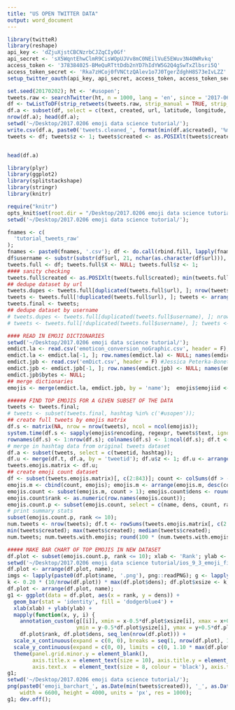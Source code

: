 ```yaml
---
title: "US OPEN TWITTER DATA"
output: word_document
---
```


```r
library(twitteR)
library(reshape)
api_key <- 'dZjuXjstCBCNzrbCJZqCIy0Gf'
api_secret <- 'sX5WqntEhwClmR9CisWOpUJVv8mC0NEilVuE5EWuv3N40WRvkq'
access_token <- '378384025-BMeQuRTttDdb2nYD7hIdYW5G2Q4gSwTxZlbsri5Q'
access_token_secret <- 'Rka7zHCoj0fVNCtzQAlev1o7J0TgerZdghH8S73eIvLZZ'
setup_twitter_oauth(api_key, api_secret, access_token, access_token_secret)


```

```r


set.seed(20170202); ht <- '#usopen'; 
tweets.raw <- searchTwitter(ht, n = 1000, lang = 'en', since = '2017-06-29', until = '2017-08-21');
df <- twListToDF(strip_retweets(tweets.raw, strip_manual = TRUE, strip_mt = TRUE)); df$hashtag <- ht; df$created <- as.POSIXlt(df$created); df$text <- iconv(df$text, 'latin1', 'ASCII', 'byte'); df$url <- paste0('https://twitter.com/', df$screenName, '/status/', df$id); df <- rename(df, c(retweetCount = 'retweets'));
df.a <- subset(df, select = c(text, created, url, latitude, longitude, retweets, hashtag));
nrow(df.a); head(df.a);
setwd('~/Desktop/2017.0206 emoji data science tutorial/');
write.csv(df.a, paste0('tweets.cleaned_', format(min(df.a$created), '%m%d'), '-', format(max(df.a$created), '%m%d'), '_', ht, '_', Sys.Date(), '_', format(Sys.time(), '%H-%M-%S'), '_n', nrow(df.a), '.csv'), row.names = FALSE);
tweets <- df; tweets$z <- 1; tweets$created <- as.POSIXlt(tweets$created); nrow(tweets); min(tweets$created); max(tweets$created); median(tweets$created);



```

```r

head(df.a)


```

```r

library(plyr)
library(ggplot2)
library(splitstackshape)
library(stringr)
library(knitr)

```

```r

require("knitr")
opts_knit$set(root.dir = "/Desktop/2017.0206 emoji data science tutorial/")
setwd('~/Desktop/2017.0206 emoji data science tutorial/');

fnames <- c(
  'tutorial_tweets_raw'
);
fnames <- paste0(fnames, '.csv'); df <- do.call(rbind.fill, lapply(fnames, read.csv));
df$username <- substr(substr(df$url, 21, nchar(as.character(df$url))), 1, nchar(substr(df$url, 21, nchar(as.character(df$url))))-26);
tweets.full <- df; tweets.full$X <- NULL; tweets.full$z <- 1; 
#### sanity checking
tweets.full$created <- as.POSIXlt(tweets.full$created); min(tweets.full$created); max(tweets.full$created); median(tweets.full$created); nrow(tweets.full); length(unique(tweets.full$username))
## dedupe dataset by url
tweets.dupes <- tweets.full[duplicated(tweets.full$url), ]; nrow(tweets.full); nrow(tweets.dupes); # test <- subset(tweets.full, url %in% tweets.dupes$url); test <- test[with(test, order(url)), ];
tweets <- tweets.full[!duplicated(tweets.full$url), ]; tweets <- arrange(tweets, url); row.names(tweets) <- NULL; tweets$tweetid <- as.numeric(row.names(tweets)); nrow(tweets);
tweets.final <- tweets;
## dedupe dataset by username
# tweets.dupes <- tweets.full[duplicated(tweets.full$username), ]; nrow(tweets.full); nrow(tweets.dupes); # test <- subset(tweets, url %in% tweets.dupes$url); test <- test[with(test, order(url)), ];
# tweets <- tweets.full[!duplicated(tweets.full$username), ]; tweets <- arrange(tweets, url); row.names(tweets) <- NULL; tweets$tweetid <- as.numeric(row.names(tweets)); nrow(tweets);


```

```r

#### READ IN EMOJI DICTIONARIES
setwd('~/Desktop/2017.0206 emoji data science tutorial/');
emdict.la <- read.csv('emoticon_conversion_noGraphic.csv', header = F); #Lauren Ancona; https://github.com/laurenancona/twimoji/tree/master/twitterEmojiProject
emdict.la <- emdict.la[-1, ]; row.names(emdict.la) <- NULL; names(emdict.la) <- c('unicode', 'bytes', 'name'); emdict.la$emojiid <- row.names(emdict.la);
emdict.jpb <- read.csv('emDict.csv', header = F) #Jessica Peterka-Bonetta; http://opiateforthemass.es/articles/emoticons-in-R/
emdict.jpb <- emdict.jpb[-1, ]; row.names(emdict.jpb) <- NULL; names(emdict.jpb) <- c('name', 'bytes', 'rencoding'); emdict.jpb$name <- tolower(emdict.jpb$name);
emdict.jpb$bytes <- NULL;
## merge dictionaries
emojis <- merge(emdict.la, emdict.jpb, by = 'name');  emojis$emojiid <- as.numeric(emojis$emojiid); emojis <- arrange(emojis, emojiid);
```


```r
###### FIND TOP EMOJIS FOR A GIVEN SUBSET OF THE DATA
tweets <- tweets.final;
# tweets <- subset(tweets.final, hashtag %in% c('#usopen'));
## create full tweets by emojis matrix
df.s <- matrix(NA, nrow = nrow(tweets), ncol = ncol(emojis)); 
system.time(df.s <- sapply(emojis$rencoding, regexpr, tweets$text, ignore.case = T, useBytes = T));
rownames(df.s) <- 1:nrow(df.s); colnames(df.s) <- 1:ncol(df.s); df.t <- data.frame(df.s); df.t$tweetid <- tweets$tweetid;
# merge in hashtag data from original tweets dataset
df.a <- subset(tweets, select = c(tweetid, hashtag)); 
df.u <- merge(df.t, df.a, by = 'tweetid'); df.u$z <- 1; df.u <- arrange(df.u, tweetid); 
tweets.emojis.matrix <- df.u;
## create emoji count dataset
df <- subset(tweets.emojis.matrix)[, c(2:843)]; count <- colSums(df > -1);
emojis.m <- cbind(count, emojis); emojis.m <- arrange(emojis.m, desc(count));
emojis.count <- subset(emojis.m, count > 1); emojis.count$dens <- round(1000 * (emojis.count$count / nrow(tweets)), 1); emojis.count$dens.sm <- (emojis.count$count + 1) / (nrow(tweets) + 1);
emojis.count$rank <- as.numeric(row.names(emojis.count));
emojis.count.p <- subset(emojis.count, select = c(name, dens, count, rank));
# print summary stats
subset(emojis.count.p, rank <= 10);
num.tweets <- nrow(tweets); df.t <- rowSums(tweets.emojis.matrix[, c(2:843)] > -1); num.tweets.with.emojis <- length(df.t[df.t > 0]); num.emojis <- sum(emojis.count$count);
min(tweets$created); max(tweets$created); median(tweets$created);
num.tweets; num.tweets.with.emojis; round(100 * (num.tweets.with.emojis / num.tweets), 1); num.emojis; nrow(emojis.count);


```


```r

##### MAKE BAR CHART OF TOP EMOJIS IN NEW DATASET
df.plot <- subset(emojis.count.p, rank <= 10); xlab <- 'Rank'; ylab <- 'Overall Frequency (per 1,000 Tweets)';
setwd('~/Desktop/2017.0206 emoji data science tutorial/ios_9_3_emoji_files');
df.plot <- arrange(df.plot, name);
imgs <- lapply(paste0(df.plot$name, '.png'), png::readPNG); g <- lapply(imgs, grid::rasterGrob);
k <- 0.20 * (10/nrow(df.plot)) * max(df.plot$dens); df.plot$xsize <- k; df.plot$ysize <- k; #df.plot$xsize <- k * (df.plot$dens / max(df.plot$dens)); df.plot$ysize <- k * (df.plot$dens / max(df.plot$dens));
df.plot <- arrange(df.plot, name);
g1 <- ggplot(data = df.plot, aes(x = rank, y = dens)) +
  geom_bar(stat = 'identity', fill = 'dodgerblue4') +
  xlab(xlab) + ylab(ylab) +
  mapply(function(x, y, i) {
    annotation_custom(g[[i]], xmin = x-0.5*df.plot$xsize[i], xmax = x+0.5*df.plot$xsize[i], 
                      ymin = y-0.5*df.plot$ysize[i], ymax = y+0.5*df.plot$ysize[i])},
    df.plot$rank, df.plot$dens, seq_len(nrow(df.plot))) +
  scale_x_continuous(expand = c(0, 0), breaks = seq(1, nrow(df.plot), 1), labels = seq(1, nrow(df.plot), 1)) +
  scale_y_continuous(expand = c(0, 0), limits = c(0, 1.10 * max(df.plot$dens))) +
  theme(panel.grid.minor.y = element_blank(),
        axis.title.x = element_text(size = 10), axis.title.y = element_text(size = 14), 
        axis.text.x  = element_text(size = 8, colour = 'black'), axis.text.y  = element_text(size = 8, colour = 'black'));
g1;
setwd('~/Desktop/2017.0206 emoji data science tutorial/');
png(paste0('emoji_barchart_', as.Date(min(tweets$created)), '_', as.Date(max(tweets$created)), '_', Sys.Date(), '_', format(Sys.time(), '%H-%M-%S'), '_n', nrow(tweets), '.png'), 
    width = 6600, height = 4000, units = 'px', res = 1000);
g1; dev.off();

```
